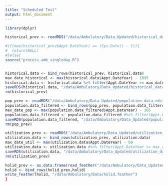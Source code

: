 ---
title: "Scheduled Test"
output: html_document
---


```{r cars}
library(dplyr)

historical_prev <- readRDS("/data/Ambulatory/Data_Updated/historical_data.rds")

#if(max(historical_prev$Appt.DateYear) == (Sys.Date() - 1)){
#  return(NULL)
#}else{
source("process_amb_singleday.R")


historical.data <- bind_rows(historical_prev, historical.data)
max_date_historical <- max(historical.data$Appt.DateYear) - 1095
historical.data <- historical.data %>% filter(Appt.DateYear >= max_date_historical)
saveRDS(historical.data, "/data/Ambulatory/Data_Updated/historical_data.rds")
rm(historical_prev)

pop_prev <- readRDS("/data/Ambulatory/Data_Updated/population_data.rds")
population.data_filtered <- bind_rows(pop_prev, population.data_filtered)
max_date_pop <- max(population.data_filtered$Appt.DateYear) - 365
population.data_filtered <- population.data_filtered #%>% filter(Appt.DateYear >= max_date_pop)
saveRDS(population.data_filtered, "/data/Ambulatory/Data_Updated/population_data.rds")
rm(pop_prev)

utilization_prev <- readRDS("/data/Ambulatory/Data_Updated/utilization_data.rds")
utilization.data <- bind_rows(utilization_prev, utilization.data)
max_date_util <- max(utilization.data$Appt.DateYear) - 60
utilization.data <- utilization.data #%>% filter(Appt.DateYear >= max_date_util)
saveRDS(utilization.data, "/data/Ambulatory/Data_Updated/utilization_data.rds")
rm(utilization_prev)

holid_prev <- as.data.frame(read_feather("/data/Ambulatory/Data_Updated/holid.feather"))
holid <- bind_rows(holid_prev,holid)
write_feather(holid, "/data/Ambulatory/Data/holid.feather")
}


```

